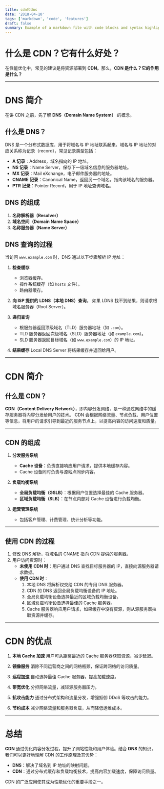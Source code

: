 ```yaml
---
title: cdn和dns
date: '2018-04-10'
tags: ['markdown', 'code', 'features']
draft: false
summary: Example of a markdown file with code blocks and syntax highlighting
---
```


# 什么是 CDN？它有什么好处？

在性能优化中，常见的建议是将资源部署到 **CDN**。那么，**CDN 是什么？它的作用是什么？**

---

# DNS 简介

在讲 CDN 之前，先了解 **DNS（Domain Name System）** 的概念。

## 什么是 DNS？

DNS 是一个分布式数据库，用于将域名与 IP 地址联系起来。域名与 IP 地址的对应关系称为记录（record），常见记录类型包括：
- **A 记录**：Address，域名指向的 IP 地址。
- **NS 记录**：Name Server，保存下一级域名信息的服务器地址。
- **MX 记录**：Mail eXchange，电子邮件服务器的地址。
- **CNAME 记录**：Canonical Name，返回另一个域名，指向该域名的服务器。
- **PTR 记录**：Pointer Record，用于 IP 地址查询域名。

## DNS 的组成

1. **名称解析器（Resolver）**
2. **域名空间（Domain Name Space）**
3. **名称服务器（Name Server）**

## DNS 查询的过程

当访问 `www.example.com` 时，DNS 通过以下步骤解析 IP 地址：
1. **检查缓存**
   - 浏览器缓存。
   - 操作系统缓存（如 `hosts` 文件）。
   - 路由器缓存。

2. **向 ISP 提供的 LDNS（本地 DNS）查询**。
   如果 LDNS 找不到结果，则请求根域名服务器（Root Server）。

3. **递归查询**
   - 根服务器返回顶级域名（TLD）服务器地址（如 `.com`）。
   - TLD 服务器返回次级域名（SLD）服务器地址（如 `example.com`）。
   - SLD 服务器返回目标域名（如 `www.example.com`）的 IP 地址。

4. **结果缓存**
   Local DNS Server 将结果缓存并返回给用户。

---

# CDN 简介

## 什么是 CDN？

**CDN（Content Delivery Network）**，即内容分发网络，是一种通过网络中的缓存服务器将内容分发给用户的技术。
CDN 会根据网络流量、节点负载、用户位置等信息，将用户的请求引导到最近的服务节点上，以提高内容的访问速度和质量。

---

## CDN 的组成

1. **分发服务系统**
   - **Cache 设备**：负责直接响应用户请求，提供本地缓存内容。
   - Cache 设备同时负责与源站点同步内容。

2. **负载均衡系统**
   - **全局负载均衡（GSLB）**：根据用户位置选择最佳的 Cache 服务器。
   - **区域负载均衡（SLB）**：在节点内部对 Cache 设备进行负载均衡。

3. **运营管理系统**
   - 包括客户管理、计费管理、统计分析等功能。

---

## 使用 CDN 的过程

1. 修改 DNS 解析，将域名的 CNAME 指向 CDN 提供的服务器。
2. 用户访问资源时：
   - **未使用 CDN 时**：用户通过 DNS 查找目标服务器的 IP，直接向源服务器请求数据。
   - **使用 CDN 时**：
     1. 本地 DNS 将解析权交给 CDN 的专用 DNS 服务器。
     2. CDN 的 DNS 返回全局负载均衡设备的 IP 地址。
     3. 全局负载均衡设备选择最近的区域负载均衡设备。
     4. 区域负载均衡设备选择最佳的 Cache 服务器。
     5. Cache 服务器响应用户请求，如果缓存中没有资源，则从源服务器拉取资源并缓存。

---

# CDN 的优点

1. **本地 Cache 加速**
   用户可从距离最近的 Cache 服务器获取资源，减少延迟。

2. **镜像服务**
   消除不同运营商之间的网络瓶颈，保证跨网络的访问质量。

3. **远程加速**
   自动选择最佳 Cache 服务器，提高加载速度。

4. **带宽优化**
   分担网络流量，减轻源服务器压力。

5. **抗攻击能力**
   通过分布式架构和流量分发，增强抵御 DDoS 等攻击的能力。

6. **节约成本**
   减少网络流量和服务器负载，从而降低运维成本。

---

# 总结

**CDN** 通过优化内容分发过程，提升了网站性能和用户体验。结合 **DNS** 的知识，我们可以更好地理解 CDN 的工作原理及其优势：

- **DNS**：解决了域名到 IP 地址的映射问题。
- **CDN**：通过分布式缓存和负载均衡技术，提高内容加载速度，保障访问质量。

CDN 的广泛应用使其成为性能优化的重要手段之一。